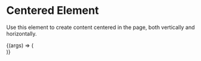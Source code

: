 
<Meta title="Blocks/Centered" component={Centered} />

# Centered Element

Use this element to create content centered in the page, both vertically and horizontally.

<Canvas>
  <Story
    name="Center"
    args={{
      fullHeight: true,
    }}
  >
    {(args) => (
      <Centered {...args}>
        <div
          style={{
            height: 550,
            background: '#ddd',
          }}
        ></div>
      </Centered>
    )}
  </Story>
</Canvas>
